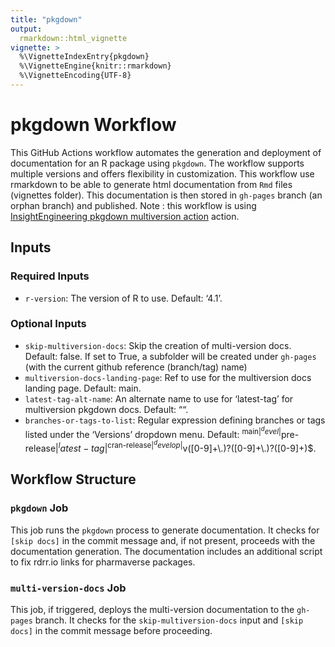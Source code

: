 ```yaml
---
title: "pkgdown"
output: 
  rmarkdown::html_vignette
vignette: >
  %\VignetteIndexEntry{pkgdown}
  %\VignetteEngine{knitr::rmarkdown}
  %\VignetteEncoding{UTF-8}
---
```


# pkgdown Workflow

This GitHub Actions workflow automates the generation and deployment of documentation for an R package using `pkgdown`. The workflow supports multiple versions and offers flexibility in customization.
This workflow use rmarkdown to be able to generate html documentation from `Rmd` files (vignettes folder). This documentation is then stored in `gh-pages` branch (an orphan branch) and published.
Note : this workflow is using [InsightEngineering pkgdown multiversion action](https://github.com/insightsengineering/r-pkgdown-multiversion) action.

## Inputs

### Required Inputs

- `r-version`: The version of R to use. Default: '4.1'.

### Optional Inputs

- `skip-multiversion-docs`: Skip the creation of multi-version docs. Default: false. If set to True, a subfolder will be created under `gh-pages` (with the current github reference (branch/tag) name)
- `multiversion-docs-landing-page`: Ref to use for the multiversion docs landing page. Default: main.
- `latest-tag-alt-name`: An alternate name to use for 'latest-tag' for multiversion pkgdown docs. Default: "".
- `branches-or-tags-to-list`: Regular expression defining branches or tags listed under the 'Versions' dropdown menu. Default: ^main$|^devel$|^pre-release$|^latest-tag$|^cran-release$|^develop$|^v([0-9]+\\.)?([0-9]+\\.)?([0-9]+)$.

## Workflow Structure

### `pkgdown` Job

This job runs the `pkgdown` process to generate documentation. It checks for `[skip docs]` in the commit message and, if not present, proceeds with the documentation generation. The documentation includes an additional script to fix rdrr.io links for pharmaverse packages.

### `multi-version-docs` Job

This job, if triggered, deploys the multi-version documentation to the `gh-pages` branch. It checks for the `skip-multiversion-docs` input and `[skip docs]` in the commit message before proceeding.


